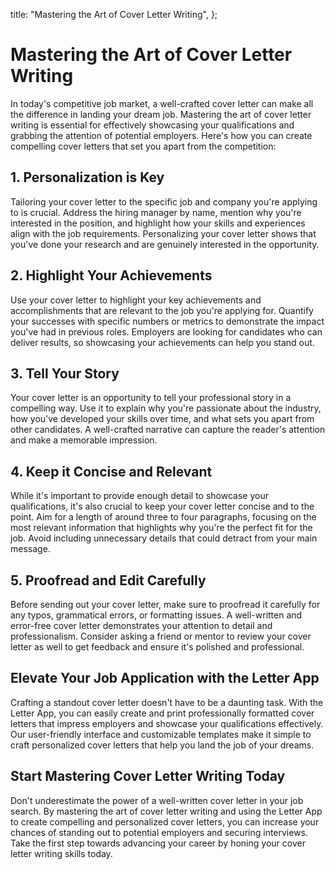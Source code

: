 
  title: "Mastering the Art of Cover Letter Writing",
};

# Mastering the Art of Cover Letter Writing

<MdxImage src="/blog/mastering-the-art-of-cover-letter-writing.jpg" alt="Mastering the Art of Cover Letter Writing" width={800} height={700} />

In today's competitive job market, a well-crafted cover letter can make all the difference in landing your dream job. Mastering the art of cover letter writing is essential for effectively showcasing your qualifications and grabbing the attention of potential employers. Here's how you can create compelling cover letters that set you apart from the competition:

## 1. Personalization is Key

Tailoring your cover letter to the specific job and company you're applying to is crucial. Address the hiring manager by name, mention why you're interested in the position, and highlight how your skills and experiences align with the job requirements. Personalizing your cover letter shows that you've done your research and are genuinely interested in the opportunity.

## 2. Highlight Your Achievements

Use your cover letter to highlight your key achievements and accomplishments that are relevant to the job you're applying for. Quantify your successes with specific numbers or metrics to demonstrate the impact you've had in previous roles. Employers are looking for candidates who can deliver results, so showcasing your achievements can help you stand out.

## 3. Tell Your Story

Your cover letter is an opportunity to tell your professional story in a compelling way. Use it to explain why you're passionate about the industry, how you've developed your skills over time, and what sets you apart from other candidates. A well-crafted narrative can capture the reader's attention and make a memorable impression.

## 4. Keep it Concise and Relevant

While it's important to provide enough detail to showcase your qualifications, it's also crucial to keep your cover letter concise and to the point. Aim for a length of around three to four paragraphs, focusing on the most relevant information that highlights why you're the perfect fit for the job. Avoid including unnecessary details that could detract from your main message.

## 5. Proofread and Edit Carefully

Before sending out your cover letter, make sure to proofread it carefully for any typos, grammatical errors, or formatting issues. A well-written and error-free cover letter demonstrates your attention to detail and professionalism. Consider asking a friend or mentor to review your cover letter as well to get feedback and ensure it's polished and professional.

## Elevate Your Job Application with the Letter App

Crafting a standout cover letter doesn't have to be a daunting task. With the Letter App, you can easily create and print professionally formatted cover letters that impress employers and showcase your qualifications effectively. Our user-friendly interface and customizable templates make it simple to craft personalized cover letters that help you land the job of your dreams.

## Start Mastering Cover Letter Writing Today

Don't underestimate the power of a well-written cover letter in your job search. By mastering the art of cover letter writing and using the Letter App to create compelling and personalized cover letters, you can increase your chances of standing out to potential employers and securing interviews. Take the first step towards advancing your career by honing your cover letter writing skills today.
